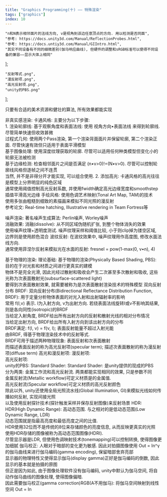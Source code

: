 ```yaml
---
title: "Graphics Programming(十) —— 特殊渲染"
tags: ["graphics"]
index: 10
---
```


    "n和N表示相邻面片的法线方向, v是视角到该边任意顶点的方向. 用以检测是否同面",
    "参考: https://docs.unity3d.com/Manual/ReflectionProbes.html",
    "参考: https://docs.untiy3d.com/Manual/GIIntro.html",
    "其实不同设备有不同的细微差别(伽马响应曲线), 但硬件的调整和sRGB标准可以使得不同设备的兼容——显示大体上相同"
];

    "反射等式.png",
    "漫反射项.png",
    "高光反射项.png",
    "unity的PBS.png"
];

<Aphorism>只要有合适的美术资源和健壮的算法, 所有效果都能实现</Aphorism>

非真实感渲染:
<Tab>
    <Expansion>卡通风格</Expansion>:
    <Tab expan>
        主要分为以下步骤:
        <br/>
        <Expansion>1. 渲染轮廓线</Expansion>:
        <Tab expan>
            基于观察角度和表面法线: 使用 视角方向•表面法线 来得到轮廓线. 尽管简单快速但收效甚微
            <br/>
            过程式几何: 使用两个Pass渲染, 第一个渲染背面面片并保留轮廓, 第二个渲染正面. 尽管快速有效但只适用于表面平滑模型
            <br/>
            基于图像处理: 使用深度纹理获取的轮廓. 尽管可以适用任何种类模型但变化小的轮廓无法被检测
            <br/>
            基于边缘检测: 检查相邻面片之间是否满足 <Quote id="#1">(n•v>0)!=(N•v>0)</Quote>. 尽管可以控制轮廓线风格但逐帧之间不连贯
            <br/>
            当然, 并不是非得分开才能实现, 可以组合使用.
        </Tab>
        <Expansion>2. 添加高光</Expansion>:
        <Tab expan>
            卡通风格的高光往往是模型上分界明显的纯色区域
            <br/>
            通常使用阈值控制高光反射系数, 并使用fwidth确定高光边缘宽度和smoothstep插值平滑高光边缘
        </Tab>
    </Tab>
    <Expansion>手绘风格</Expansion>:
    <Tab expan>
        使用色调艺术映射(Tonal Art Map, TAM)的技术
        <br/>
        使用多张由粗糙到细致的素描画来模拟不同光照的漫反射
        <br/>
        参考论文: Real-time hatching, Illustrative rendering in Team Fortress等
    </Tab>
</Tab><p></p>

噪声渲染:
<Tab>
    著名噪声生成算法: Perlin噪声, Worley噪声
    <br/>
    <Expansion>消融效果</Expansion>:
    <Tab expan>
        消融(dissolve): 从不同区域伪随机扩张, 到整个物体消失的效果
        <br/>
        使用噪声纹理+透明度测试. 噪声纹理采样和阈值比较, 小于则clip掉为镂空区域, 边界则是使用颜色混合
    </Tab>
    <Expansion>波纹反射</Expansion>:
    <Tab expan>
        在波纹效果中, 噪声纹理用作高度图, 修改水面法线方向.
        <br/>
        通常使用菲涅尔反射来模拟光在水面的反射: fresnel = pow(1-max(0, v•n), 4)
    </Tab>
</Tab><p></p>

基于物理的渲染:
<Tab>
    <Expansion>理论基础</Expansion>:
    <Tab expan>
        基于物理的渲染(Physically Based Shading, PBS): 目的在于对光影和材质之间进行更真实的建模
        <br/>
        物体不是完全光滑, 因此光经过散射和吸收会产生二次甚至多次散射和吸收, 这些光称为次表面散射光(subsurface-scattered light)
        <br/>
        要得到次表面散射效果, 就需要被称为是次表面散射渲染技术的特殊模型
        <Expansion>双向反射分布 BRDF</Expansion>:
        <Tab expan>
            双向反射分布(Bidirectional Reflectance Distribution Function, BRDF): 用于定量分析物体表面的对光入射和出射辐射率的影响
            <br/>
            常用 f(I,v) 表示. I为入射方向, v为出射方向. 若绕表面法线旋转I或v不影响其结果, 则是各向同性(isotropic)的BRDF
            <br/>
            当给定入射角度, BRDF给出所有出射方向的反射和散射光线的相对分布情况
            <br/>
            当给定出射方向, BRDF给出所有入射方向到该出射方向的分布
            <br/>
            BRDF满足: f(I, v) = f(v, I); 表面反射能量不超过入射光能
            <br/>
            由BRDF, 得基于物理渲染技术中的<Model about="@1">反射等式.</Model>
            <br/>
            BRDF可用于描述两种物理现象: 表面反射和次表面散射
            <br/>
            而描述表面反射的称为高光反射项(specular term); 描述次表面散射的称为漫反射项(diffuse term)
        </Tab>
    </Tab>
    <Expansion>高光和漫反射项</Expansion>:
    <Tab expan>
        <Manual about="@2">漫反射项</Manual>:
        <br/>
        <Model about="@3">高光反射项</Model>:
        <br/>
        <Model about="@4">unity的PBS</Model>:
    </Tab>
    <Expansion>Standard Shader</Expansion>:
    <Tab expan>
        Standard Shader: 是unity提供的现成的PBS
        <br/>
        分为两类: 金属工作流和高光反射流. 两类都能实现相同的效果, 只是参数不同
        <br/>
        金属反射流(Metallic workflow)可定义材质是的金属值.
        <br/>
        高光反射流(Specular workflow)可定义材质的高光反射颜色
        <br/>
        除此以外, unity还使用<Quote id="#3">全局光照流水线</Quote>(Global Illumination, GI)来模拟光线如何传播如何反射, 实现间接光照
        <br/>
        以及使用<Quote id="#2">反射探针技术</Quote>(探针触发采样并保存反射图像)来反射场景
    </Tab>
    <Expansion>HDR</Expansion>:
    <Tab expan>
        HDR(High Dynamic Range): 高动态范围. 与之相对的是低动态范围(Low Dynamic Range, LDR)
        <br/>
        动态范围就是指最高亮度和最低亮度之间的比值.
        <br/>
        HDR使用32位而不是传统的8位来存储颜色的亮度信息, 从而反映更真实的光照
        <br/>
        使用HDR存储的图像被称为高动态范围图像(HDRI).
        <br/>
        尽管显示器是LDR, 但使用色调映射技术(tonemapping)可以控制转换, 使得图像更加细腻
    </Tab>
    <Expansion>伽马校正</Expansion>:
    <Tab expan>
        人眼对于暗部的变化更为敏感. 因此对拍摄图像使用 Out = In^γ 的伽马曲线来进行伽马编码(gamma encoding), 保留暗部舍弃亮部
        <br/>
        显示器的物理特性又使得显示伽马(display gamma)<Quote id="#4">正好是伽马编码的倒数</Quote>, 因此显示的基本就是拍摄的原图
        <br/>
        但正是因为如此, 由于图像处理软件没有伽马编码, unity中默认为伽马空间, 将自动作伽马曲线的图像处理, 使得图像偏暗.
        <br/>
        因此需要伽马校正(gamma correction)RGB(A不用伽马): 将伽马空间映射到线性空间 Out = In
    </Tab>
</Tab>